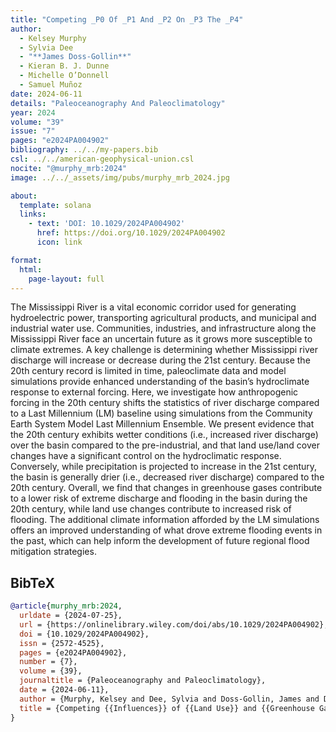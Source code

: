 ```yaml
---
title: "Competing _P0 Of _P1 And _P2 On _P3 The _P4"
author:
  - Kelsey Murphy
  - Sylvia Dee
  - "**James Doss-Gollin**"
  - Kieran B. J. Dunne
  - Michelle O’Donnell
  - Samuel Muñoz
date: 2024-06-11
details: "Paleoceanography And Paleoclimatology"
year: 2024
volume: "39"
issue: "7"
pages: "e2024PA004902"
bibliography: ../../my-papers.bib
csl: ../../american-geophysical-union.csl
nocite: "@murphy_mrb:2024"
image: ../../_assets/img/pubs/murphy_mrb_2024.jpg

about:
  template: solana
  links:
    - text: 'DOI: 10.1029/2024PA004902'
      href: https://doi.org/10.1029/2024PA004902
      icon: link

format:
  html:
    page-layout: full
---
```


The Mississippi River is a vital economic corridor used for generating hydroelectric power, transporting agricultural products, and municipal and industrial water use. Communities, industries, and infrastructure along the Mississippi River face an uncertain future as it grows more susceptible to climate extremes. A key challenge is determining whether Mississippi river discharge will increase or decrease during the 21st century. Because the 20th century record is limited in time, paleoclimate data and model simulations provide enhanced understanding of the basin's hydroclimate response to external forcing. Here, we investigate how anthropogenic forcing in the 20th century shifts the statistics of river discharge compared to a Last Millennium (LM) baseline using simulations from the Community Earth System Model Last Millennium Ensemble. We present evidence that the 20th century exhibits wetter conditions (i.e., increased river discharge) over the basin compared to the pre-industrial, and that land use/land cover changes have a significant control on the hydroclimatic response. Conversely, while precipitation is projected to increase in the 21st century, the basin is generally drier (i.e., decreased river discharge) compared to the 20th century. Overall, we find that changes in greenhouse gases contribute to a lower risk of extreme discharge and flooding in the basin during the 20th century, while land use changes contribute to increased risk of flooding. The additional climate information afforded by the LM simulations offers an improved understanding of what drove extreme flooding events in the past, which can help inform the development of future regional flood mitigation strategies.

## BibTeX

```bibtex
@article{murphy_mrb:2024,
  urldate = {2024-07-25},
  url = {https://onlinelibrary.wiley.com/doi/abs/10.1029/2024PA004902},
  doi = {10.1029/2024PA004902},
  issn = {2572-4525},
  pages = {e2024PA004902},
  number = {7},
  volume = {39},
  journaltitle = {Paleoceanography and Paleoclimatology},
  date = {2024-06-11},
  author = {Murphy, Kelsey and Dee, Sylvia and Doss-Gollin, James and Dunne, Kieran B. J. and O’Donnell, Michelle and Muñoz, Samuel},
  title = {Competing {{Influences}} of {{Land Use}} and {{Greenhouse Gas Emissions}} on {{Mississippi River Basin Hydroclimate Simulated Over}} the {{Last Millennium}}},
}
```
